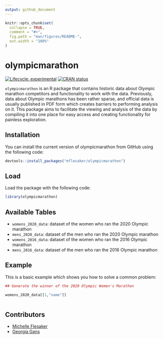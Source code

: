 ```yaml
---
output: github_document
---
```


<!-- README.md is generated from README.Rmd. Please edit that file -->

```r
knitr::opts_chunk$set(
  collapse = TRUE,
  comment = "#>",
  fig.path = "man/figures/README-",
  out.width = "100%"
)
```

# olympicmarathon

<!-- badges: start -->
[![Lifecycle: experimental](https://img.shields.io/badge/lifecycle-experimental-orange.svg)](https://lifecycle.r-lib.org/articles/stages.html#experimental)
[![CRAN status](https://www.r-pkg.org/badges/version/olympicmarathon)](https://CRAN.R-project.org/package=olympicmarathon)
<!-- badges: end -->

`olympicmarathon` is an R package that contains historic data about Olympic marathon competitors and functionality to work with the data. Previously, data about Olympic marathons has been rather sparse, and official data is usually published in PDF form which creates barriers to performing analysis on it. This package aims to facilitate the viewing and analysis of the data by compiling it into one place for easy access and creating functionality for painless exploration.

## Installation

You can install the current version of olympicmarathon from GitHub using the following code:

``` r
devtools::install_packages("mflesaker/olympicmarathon")
```

## Load

Load the package with the following code:

```r
library(olympicmarathon)
```

## Available Tables
 - `womens_2020_data`: dataset of the women who ran the 2020 Olympic marathon
 - `mens_2020_data`: dataset of the men who ran the 2020 Olympic marathon
 - `womens_2016_data`: dataset of the women who ran the 2016 Olympic marathon
 - `mens_2016_data`: dataset of the men who ran the 2016 Olympic marathon

## Example

This is a basic example which shows you how to solve a common problem:

```r

## Generate the winner of the 2020 Olympic Women's Marathon

womens_2020_data[[1,"name"]]
  
```

## Contributors
 - [Michelle Flesaker](https://github.com/mflesaker)
 - [Georgia Gans](https://github.com/georgiagans)
